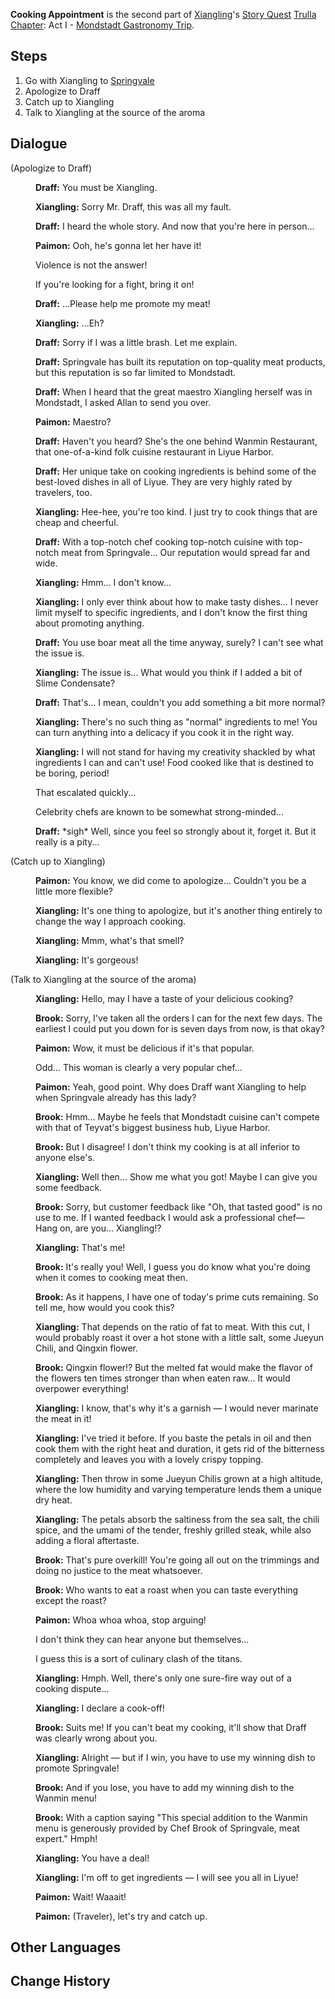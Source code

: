 {{Quest Infobox
|id            = 11001
|image         = Story Quest Cooking Appointment.png
|type          = Story
|chapter       = Trulla Chapter
|actNum        = I
|part          = 2
|act           = Mondstadt Gastronomy Trip
|character     = Xiangling
|startLocation = [[Springvale]], [[Mondstadt]]
|region        = Mondstadt
|area          = Windwail Highland
|subarea       = Springvale
|prev          = Little Chef on a Hunt
|next          = Secret Ingredient
|exp           = 125
|mora          = 4,650
|other         = {{Card|Adventurer's Experience|2}}{{Card|Fine Enhancement Ore|5}}
|characters    = Draff;Brook;Paimon;Traveler;Xiangling
|voiced        = yes
}}
'''Cooking Appointment''' is the second part of [[Xiangling]]'s [[Story Quest]] [[Trulla Chapter]]: Act I - [[Mondstadt Gastronomy Trip]].

==Steps==
# Go with Xiangling to [[Springvale]]
# Apologize to Draff
# Catch up to Xiangling
# Talk to Xiangling at the source of the aroma

==Dialogue==
{{Quest Description|While out on a stroll, you bumped into a strange girl. This girl, a chef from [[Liyue]] by the name of [[Xiangling]], is on a journey to seek out exotic ingredients. She enlists your help in a hunt, but your private hunting expedition appears to have earned the ire of [[Draff]], the leader of the hunters. You head off to apologize to him...}}
{{Dialogue start}}
;(Apologize to Draff)
:{{A|vo xllq002 2 draff 01.ogg}} '''Draff:''' You must be Xiangling.
:{{A|vo xllq002 2 xiangling 01.ogg}} '''Xiangling:''' Sorry Mr. Draff, this was all my fault.
:{{A|vo xllq002 2 draff 02.ogg}} '''Draff:''' I heard the whole story. And now that you're here in person...
:{{A|vo xllq002 2 paimon 01.ogg}} '''Paimon:''' Ooh, he's gonna let her have it!
:{{DIcon}} Violence is not the answer!
:{{DIcon}} If you're looking for a fight, bring it on!
:{{A|vo xllq002 2 draff 03.ogg}} '''Draff:''' ...Please help me promote my meat!
:{{A|vo xllq002 2 xiangling 02.ogg}} '''Xiangling:''' ...Eh?
:{{A|vo xllq002 2 draff 04.ogg}} '''Draff:''' Sorry if I was a little brash. Let me explain.
:{{A|vo xllq002 2 draff 05.ogg}} '''Draff:''' Springvale has built its reputation on top-quality meat products, but this reputation is so far limited to Mondstadt.
:{{A|vo xllq002 2 draff 06.ogg}} '''Draff:''' When I heard that the great maestro Xiangling herself was in Mondstadt, I asked Allan to send you over.
:{{A|vo xllq002 2 paimon 02.ogg}} '''Paimon:''' Maestro?
:{{A|vo xllq002 2 draff 07.ogg}} '''Draff:''' Haven't you heard? She's the one behind Wanmin Restaurant, that one-of-a-kind folk cuisine restaurant in Liyue Harbor.
:{{A|vo xllq002 2 draff 08.ogg}} '''Draff:''' Her unique take on cooking ingredients is behind some of the best-loved dishes in all of Liyue. They are very highly rated by travelers, too.
:{{A|vo xllq002 2 xiangling 03.ogg}} '''Xiangling:''' Hee-hee, you're too kind. I just try to cook things that are cheap and cheerful.
:{{A|vo xllq002 2 draff 09.ogg}} '''Draff:''' With a top-notch chef cooking top-notch cuisine with top-notch meat from Springvale... Our reputation would spread far and wide.
:{{A|vo xllq002 2 xiangling 04.ogg}} '''Xiangling:''' Hmm... I don't know...
:{{A|vo xllq002 2 xiangling 05.ogg}} '''Xiangling:''' I only ever think about how to make tasty dishes... I never limit myself to specific ingredients, and I don't know the first thing about promoting anything.
:{{A|vo xllq002 2 draff 10.ogg}} '''Draff:''' You use boar meat all the time anyway, surely? I can't see what the issue is.
:{{A|vo xllq002 2 xiangling 06.ogg}} '''Xiangling:''' The issue is... What would you think if I added a bit of Slime Condensate?
:{{A|vo xllq002 2 draff 11.ogg}} '''Draff:''' That's... I mean, couldn't you add something a bit more normal?
:{{A|vo xllq002 2 xiangling 07.ogg}} '''Xiangling:''' There's no such thing as "normal" ingredients to me! You can turn anything into a delicacy if you cook it in the right way.
:{{A|vo xllq002 2 xiangling 08.ogg}} '''Xiangling:''' I will not stand for having my creativity shackled by what ingredients I can and can't use! Food cooked like that is destined to be boring, period!
:{{DIcon}} That escalated quickly...
:{{DIcon}} Celebrity chefs are known to be somewhat strong-minded...
:{{A|vo xllq002 2 draff 12.ogg}} '''Draff:''' *sigh* Well, since you feel so strongly about it, forget it. But it really is a pity...

;(Catch up to Xiangling)
:{{A|vo xllq002 3 paimon 01.ogg}} '''Paimon:''' You know, we did come to apologize... Couldn't you be a little more flexible?
:{{A|vo xllq002 3 xiangling 01.ogg}} '''Xiangling:''' It's one thing to apologize, but it's another thing entirely to change the way I approach cooking.
:{{A|vo xllq002 3 xiangling 02.ogg}} '''Xiangling:''' Mmm, what's that smell?
:{{A|vo xllq002 3 xiangling 03.ogg}} '''Xiangling:''' It's gorgeous!

;(Talk to Xiangling at the source of the aroma)
:{{A|vo xllq002 4 xiangling 01.ogg}} '''Xiangling:''' Hello, may I have a taste of your delicious cooking?
:{{A|vo xllq002 4 brook 01.ogg}} '''Brook:''' Sorry, I've taken all the orders I can for the next few days. The earliest I could put you down for is seven days from now, is that okay?
:{{A|vo xllq002 4 paimon 01.ogg}} '''Paimon:''' Wow, it must be delicious if it's that popular.
:{{DIcon}} Odd... This woman is clearly a very popular chef...
:{{A|vo xllq002 4 paimon 02.ogg}} '''Paimon:''' Yeah, good point. Why does Draff want Xiangling to help when Springvale already has this lady?
:{{A|vo xllq002 4 brook 02.ogg}} '''Brook:''' Hmm... Maybe he feels that Mondstadt cuisine can't compete with that of Teyvat's biggest business hub, Liyue Harbor.
:{{A|vo xllq002 4 brook 03.ogg}} '''Brook:''' But I disagree! I don't think my cooking is at all inferior to anyone else's.
:{{A|vo xllq002 4 xiangling 02.ogg}} '''Xiangling:''' Well then... Show me what you got! Maybe I can give you some feedback.
:{{A|vo xllq002 4 brook 04.ogg}} '''Brook:''' Sorry, but customer feedback like "Oh, that tasted good" is no use to me. If I wanted feedback I would ask a professional chef&mdash; Hang on, are you... Xiangling!?
:{{A|vo xllq002 4 xiangling 03.ogg}} '''Xiangling:''' That's me!
:{{A|vo xllq002 4 brook 05.ogg}} '''Brook:''' It's really you! Well, I guess you do know what you're doing when it comes to cooking meat then.
:{{A|vo xllq002 4 brook 06.ogg}} '''Brook:''' As it happens, I have one of today's prime cuts remaining. So tell me, how would you cook this?
:{{A|vo xllq002 4 xiangling 04.ogg}} '''Xiangling:''' That depends on the ratio of fat to meat. With this cut, I would probably roast it over a hot stone with a little salt, some Jueyun Chili, and Qingxin flower.
:{{A|vo xllq002 4 brook 07.ogg}} '''Brook:''' Qingxin flower!? But the melted fat would make the flavor of the flowers ten times stronger than when eaten raw... It would overpower everything!
:{{A|vo xllq002 4 xiangling 05.ogg}} '''Xiangling:''' I know, that's why it's a garnish &mdash; I would never marinate the meat in it!
:{{A|vo xllq002 4 xiangling 06.ogg}} '''Xiangling:''' I've tried it before. If you baste the petals in oil and then cook them with the right heat and duration, it gets rid of the bitterness completely and leaves you with a lovely crispy topping.
:{{A|vo xllq002 4 xiangling 07.ogg}} '''Xiangling:''' Then throw in some Jueyun Chilis grown at a high altitude, where the low humidity and varying temperature lends them a unique dry heat.
:{{A|vo xllq002 4 xiangling 08.ogg}} '''Xiangling:''' The petals absorb the saltiness from the sea salt, the chili spice, and the umami of the tender, freshly grilled steak, while also adding a floral aftertaste.
:{{A|vo xllq002 4 brook 08.ogg}} '''Brook:''' That's pure overkill! You're going all out on the trimmings and doing no justice to the meat whatsoever.
:{{A|vo xllq002 4 brook 09.ogg}} '''Brook:''' Who wants to eat a roast when you can taste everything except the roast?
:{{A|vo xllq002 4 paimon 03.ogg}} '''Paimon:''' Whoa whoa whoa, stop arguing!
:{{DIcon}} I don't think they can hear anyone but themselves...
:{{DIcon}} I guess this is a sort of culinary clash of the titans.
:{{A|vo xllq002 4 xiangling 09.ogg}} '''Xiangling:''' Hmph. Well, there's only one sure-fire way out of a cooking dispute...
:{{A|vo xllq002 4 xiangling 10.ogg}} '''Xiangling:''' I declare a cook-off!
:{{A|vo xllq002 4 brook 10.ogg}} '''Brook:''' Suits me! If you can't beat my cooking, it'll show that Draff was clearly wrong about you.
:{{A|vo xllq002 4 xiangling 11.ogg}} '''Xiangling:''' Alright &mdash; but if I win, you have to use my winning dish to promote Springvale!
:{{A|vo xllq002 4 brook 11.ogg}} '''Brook:''' And if you lose, you have to add my winning dish to the Wanmin menu!
:{{A|vo xllq002 4 brook 12.ogg}} '''Brook:''' With a caption saying "This special addition to the Wanmin menu is generously provided by Chef Brook of Springvale, meat expert." Hmph!
:{{A|vo xllq002 4 xiangling 12.ogg}} '''Xiangling:''' You have a deal!
:{{A|vo xllq002 4 xiangling 13.ogg}} '''Xiangling:''' I'm off to get ingredients &mdash; I will see you all in Liyue!
:{{A|vo xllq002 4 paimon 04.ogg}} '''Paimon:''' Wait! Waaait!
:{{A|vo xllq002 4 paimon 05.ogg}} '''Paimon:''' (Traveler), let's try and catch up.
{{dialogue end}}

==Other Languages==
{{Other Languages
|en      = Cooking Appointment
|zhs     = 料理之约
|zhs_rm  = Liàolǐ zhī Yuē
|zht     = 料理之約
|zht_rm  = Liàolǐ zhī Yuē
|zh_tl   = Appointment of Cooking
|ja      = 料理の約束
|ja_rm   = Ryouri no Yakusoku
|ja_tl   = Cooking Appointment
|ko      = 요리의 약속
|ko_rm   = Yori-ui Yaksok
|ko_tl   = Appointment of Cooking
|es      = Cita para cocinar
|es_tl   = Cooking Appointment
|fr      = Rendez-vous en cuisine
|fr_tl   = Appointment in the Kitchen
|ru      = Вкусное свидание
|ru_tl   = Tasty Appointment
|th      = นัดทำอาหารแสนอร่อย
|th_rm   = 
|th_tl   = 
|vi      = Giao Ước Nấu Ăn
|vi_tl   = 
|de      = Eine leckere Verabredung
|de_tl   = A Tasty Meeting
|id      = Janji Memasak
|id_tl   = Cooking Promise
|pt      = Agendamento Culinário
|pt_tl   = Culinary Appointment
|tr      = Aşçılık Randevusu
|tr_tl   = 
|it      = Appuntamento culinario
|it_tl   = 
}}

==Change History==
{{Change History|1.0}}